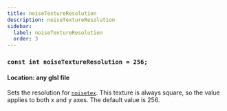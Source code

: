```yaml
---
title: noiseTextureResolution
description: noiseTextureResolution
sidebar:
  label: noiseTextureResolution
  order: 3
---
```


### `const int noiseTextureResolution = 256;`

#### Location: any glsl file

Sets the resolution for [`noisetex`](/reference/buffers/noisetex). This texture is always square, so the value applies to both x and y axes. The default value is 256.